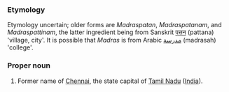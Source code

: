 ===Etymology===
Etymology uncertain; older forms are ''Madraspatan'', ''Madraspatanam'', and ''Madraspattinam'', the latter ingredient being from Sanskrit [[पत्तन]] (pattana) 'village, city'.  It is possible that ''Madras'' is from Arabic [[مدرسة]] (madrasah) 'college'.

===Proper noun===
#Former name of [[Chennai]], the state capital of [[Tamil Nadu]] ([[India]]).